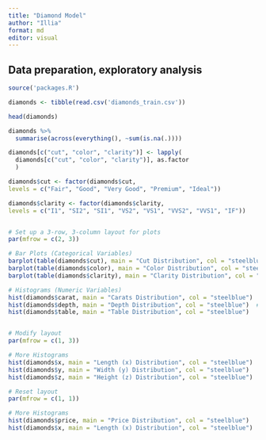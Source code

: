 ```yaml
---
title: "Diamond Model"
author: "Illia"
format: md
editor: visual
---
```


## Data preparation, exploratory analysis

```r

source('packages.R')

diamonds <- tibble(read.csv('diamonds_train.csv'))

head(diamonds)

diamonds %>%
  summarise(across(everything(), ~sum(is.na(.))))

diamonds[c("cut", "color", "clarity")] <- lapply(
  diamonds[c("cut", "color", "clarity")], as.factor
  )

diamonds$cut <- factor(diamonds$cut, 
levels = c("Fair", "Good", "Very Good", "Premium", "Ideal"))

diamonds$clarity <- factor(diamonds$clarity, 
levels = c("I1", "SI2", "SI1", "VS2", "VS1", "VVS2", "VVS1", "IF"))


# Set up a 3-row, 3-column layout for plots
par(mfrow = c(2, 3))  

# Bar Plots (Categorical Variables)
barplot(table(diamonds$cut), main = "Cut Distribution", col = "steelblue")
barplot(table(diamonds$color), main = "Color Distribution", col = "steelblue")
barplot(table(diamonds$clarity), main = "Clarity Distribution", col = "steelblue")

# Histograms (Numeric Variables)
hist(diamonds$carat, main = "Carats Distribution", col = "steelblue")
hist(diamonds$depth, main = "Depth Distribution", col = "steelblue")  # Consider filtering out outliers
hist(diamonds$table, main = "Table Distribution", col = "steelblue")


# Modify layout
par(mfrow = c(1, 3))

# More Histograms
hist(diamonds$x, main = "Length (x) Distribution", col = "steelblue")
hist(diamonds$y, main = "Width (y) Distribution", col = "steelblue")
hist(diamonds$z, main = "Height (z) Distribution", col = "steelblue")

# Reset layout
par(mfrow = c(1, 1))

# More Histograms
hist(diamonds$price, main = "Price Distribution", col = "steelblue")
hist(diamonds$x, main = "Length (x) Distribution", col = "steelblue")
```

\
